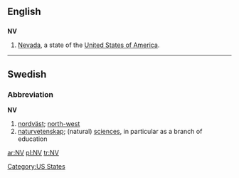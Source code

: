 ==English==

==={{abbreviation}}===
'''NV'''

# [[Nevada]], a state of the [[United States of America]].

[[Category:US States]]

----

==Swedish==

===Abbreviation===
'''NV'''

# [[nordväst]]; [[north-west]]
# [[naturvetenskap]]; (natural) [[sciences]], in particular as a branch of education

[[ar:NV]]
[[pl:NV]]
[[tr:NV]]